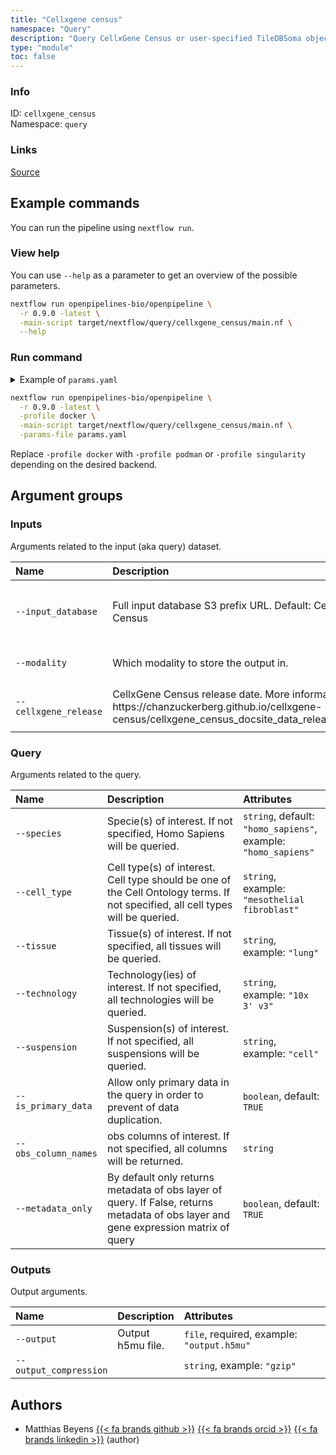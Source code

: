```yaml
---
title: "Cellxgene census"
namespace: "Query"
description: "Query CellxGene Census or user-specified TileDBSoma object, and eventually fetch cell and gene metadata or/and expression counts."
type: "module"
toc: false
---
```


::: {.column-margin}

### Info

ID: `cellxgene_census`  
Namespace: `query`

### Links
[Source](https://github.com/openpipelines-bio/openpipeline/blob/0.9.0/./src/query/cellxgene_census){.btn-action .btn-sm .btn-info .btn role="button"}

:::



## Example commands

You can run the pipeline using `nextflow run`.

### View help

You can use `--help` as a parameter to get an overview of the possible parameters.

```bash
nextflow run openpipelines-bio/openpipeline \
  -r 0.9.0 -latest \
  -main-script target/nextflow/query/cellxgene_census/main.nf \
  --help
```

### Run command

<details>
<summary>Example of `params.yaml`</summary>
```yaml

```
</details>

```bash
nextflow run openpipelines-bio/openpipeline \
  -r 0.9.0 -latest \
  -profile docker \
  -main-script target/nextflow/query/cellxgene_census/main.nf \
  -params-file params.yaml
```

:::{.callout-note}
Replace `-profile docker` with `-profile podman` or `-profile singularity` depending on the desired backend.
:::

## Argument groups

### Inputs

Arguments related to the input (aka query) dataset.


|Name                  |Description                                                                                                                                        |Attributes                                           |
|:---------------------|:--------------------------------------------------------------------------------------------------------------------------------------------------|:----------------------------------------------------|
|`--input_database`    |Full input database S3 prefix URL. Default: CellxGene Census                                                                                       |`string`, default: `"CellxGene"`, example: `"s3://"` |
|`--modality`          |Which modality to store the output in.                                                                                                             |`string`, default: `"rna"`                           |
|`--cellxgene_release` |CellxGene Census release date. More information: https://chanzuckerberg.github.io/cellxgene-census/cellxgene_census_docsite_data_release_info.html |`string`, default: `"2023-05-15"`                    |


### Query

Arguments related to the query.


|Name                 |Description                                                                                                                         |Attributes                                                     |
|:--------------------|:-----------------------------------------------------------------------------------------------------------------------------------|:--------------------------------------------------------------|
|`--species`          |Specie(s) of interest. If not specified, Homo Sapiens will be queried.                                                              |`string`, default: `"homo_sapiens"`, example: `"homo_sapiens"` |
|`--cell_type`        |Cell type(s) of interest. Cell type should be one of the Cell Ontology terms. If not specified, all cell types will be queried.     |`string`, example: `"mesothelial fibroblast"`                  |
|`--tissue`           |Tissue(s) of interest. If not specified, all tissues will be queried.                                                               |`string`, example: `"lung"`                                    |
|`--technology`       |Technology(ies) of interest. If not specified, all technologies will be queried.                                                    |`string`, example: `"10x 3' v3"`                               |
|`--suspension`       |Suspension(s) of interest. If not specified, all suspensions will be queried.                                                       |`string`, example: `"cell"`                                    |
|`--is_primary_data`  |Allow only primary data in the query in order to prevent of data duplication.                                                       |`boolean`, default: `TRUE`                                     |
|`--obs_column_names` |obs columns of interest. If not specified, all columns will be returned.                                                            |`string`                                                       |
|`--metadata_only`    |By default only returns metadata of obs layer of query. If False, returns metadata of obs layer and gene expression matrix of query |`boolean`, default: `TRUE`                                     |


### Outputs

Output arguments.


|Name                   |Description       |Attributes                                 |
|:----------------------|:-----------------|:------------------------------------------|
|`--output`             |Output h5mu file. |`file`, required, example: `"output.h5mu"` |
|`--output_compression` |                  |`string`, example: `"gzip"`                |

## Authors


  * Matthias Beyens [{{< fa brands github >}}](https://github.com/MatthiasBeyens) [{{< fa brands orcid >}}](https://orcid.org/0000-0003-3304-0706) [{{< fa brands linkedin >}}](https://linkedin.com/in/mbeyens) (author)
